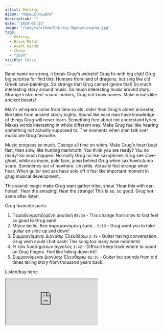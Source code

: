 ```yaml
---
artist: Ὁπλίτης
album: "Π​α​ρ​α​μ​α​ι​ν​ο​μ​έ​ν​η"
description: ""
date: "2024-01-21"
image: "/images/album/Ὁπλίτης-Π​α​ρ​α​μ​α​ι​ν​ο​μ​έ​ν​η.jpg"
tags:
  - Ὁπλίτης
  - Black Metal
  - Avant Garde
  - China
  - "2024"
visible: false
---
```


Band name so strong, it break Grug's website! Grug fix with big club! Grug big surprise for find this! Humans from land of dragons, but sing like old Greek cave-paintings. So strange that Grug cannot ignore that!
So much interesting story around music. So much interesting music around story. Strange instrument sound-makers, Grug not know names. Make noises like ancient beasts!

Man's whispers come from time so old, older than Grug's oldest ancestor, like tales from ancient starry nights. Sound like wise man have knowledge of things Grug will never learn. Something free about not understand lyrics. Makes words interesting in whole different way. Make Grug feel like hearing something not actually supposed to. The moments when man talk over music are Grug favourite.

Music progress so much. Change all time on whim. Make Grug's heart beat fast, then slow, like hunting mammoth. You think you are ready? You no ready! So much happen. Normally Grug no like saxophone. Grug see cave-ghost, white as moon, pale face, jump behind Grug when sax howlsJump scare. Sometimes out of nowhere. Unsettle. Actually feel strange when hear. When guitar and sax have solo off it feel like important moment in grug musical development.

This sound-magic make Grug want gather tribe, shout 'Hear this with ear-holes!'. Hear the amazing! Hear the strange! This is so, so good. Grug not same after listen.

Grug favourite parts:

1. Παραδειγματιζομένη μουσική `05:34` - This change from slow to fast feel so good to Grug ears!
1. Μῆνιν ἄειδε, θεὰ παραμαινομένη ἐμοῦ... `2:19` - Grug want you to take guitar an slide up and down!
1. Συμμιαινόμεναι Διονύσῳ Ἐλευθέριῳ `2:45` - Guitar having conversation. Grug wish could chat back! This song too many wow moments!
1. Ἡ τῶν λυσσημάτων ἄγγελος `1:42` - Difficult keep track where to count on Grug fingers. Feel like falling down hill!
1. Συμμαινόμεναι Διονύσῳ Ἐλευθέριῳ `02:35` - Guitar but sounds from old times telling story from thousand years back.

Listen/buy here:

<iframe
  style={{ border: "0", width: "350px", height: "660px" }}
  src="https://bandcamp.com/EmbeddedPlayer/album=3125251841/size=large/bgcol=333333/linkcol=ffffff/transparent=true/"
  seamless>
  <a href="https://hoplites.bandcamp.com/album/--8">
    Π​α​ρ​α​μ​α​ι​ν​ο​μ​έ​ν​η by Ὁπλίτης
  </a>
</iframe>
